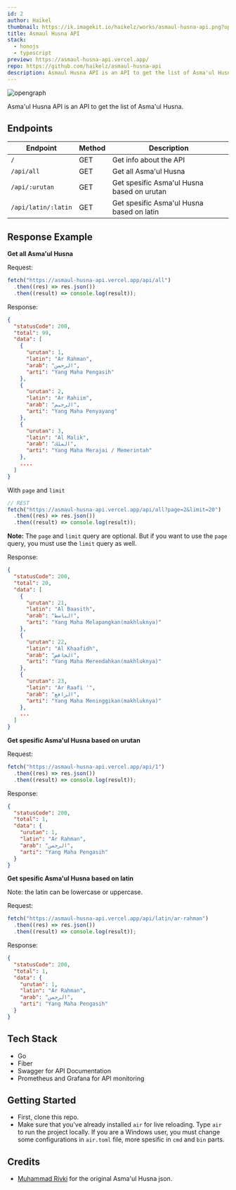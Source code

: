 ```yaml
---
id: 2
author: Haikel
thumbnail: https://ik.imagekit.io/haikelz/works/asmaul-husna-api.png?updatedAt=1691043581589
title: Asmaul Husna API
stack:
  - honojs
  - typescript
preview: https://asmaul-husna-api.vercel.app/
repo: https://github.com/haikelz/asmaul-husna-api
description: Asmaul Husna API is an API to get the list of Asma'ul Husna
---
```


<img
  src="https://ik.imagekit.io/haikelz/works/asmaul-husna-api.png?updatedAt=1691043581589"
  alt="opengraph"
  fetchPriority="high"
/>

Asma'ul Husna API is an API to get the list of Asma'ul Husna.

## Endpoints

| Endpoint            | Method | Description                                |
| ------------------- | ------ | ------------------------------------------ |
| `/`                 | GET    | Get info about the API                     |
| `/api/all`          | GET    | Get all Asma'ul Husna                      |
| `/api/:urutan`      | GET    | Get spesific Asma'ul Husna based on urutan |
| `/api/latin/:latin` | GET    | Get spesific Asma'ul Husna based on latin  |

## Response Example

**Get all Asma'ul Husna**

Request:

```ts
fetch("https://asmaul-husna-api.vercel.app/api/all")
  .then((res) => res.json())
  .then((result) => console.log(result));
```

Response:

```json
{
  "statusCode": 200,
  "total": 99,
  "data": [
    {
      "urutan": 1,
      "latin": "Ar Rahman",
      "arab": "الرحمن",
      "arti": "Yang Maha Pengasih"
    },
    {
      "urutan": 2,
      "latin": "Ar Rahiim",
      "arab": "الرحيم",
      "arti": "Yang Maha Penyayang"
    },
    {
      "urutan": 3,
      "latin": "Al Malik",
      "arab": "الملك",
      "arti": "Yang Maha Merajai / Memerintah"
    },
    ....
  ]
}
```

With `page` and `limit`

```ts
// REST
fetch("https://asmaul-husna-api.vercel.app/api/all?page=2&limit=20")
  .then((res) => res.json())
  .then((result) => console.log(result));
```

**Note:** The `page` and `limit` query are optional. But if you want to use the `page` query, you must use the `limit` query as well.

Response:

```json
{
  "statusCode": 200,
  "total": 20,
  "data": [
    {
      "urutan": 21,
      "latin": "Al Baasith",
      "arab": "الباسط",
      "arti": "Yang Maha Melapangkan(makhluknya)"
    },
    {
      "urutan": 22,
      "latin": "Al Khaafidh",
      "arab": "الخافض",
      "arti": "Yang Maha Merendahkan(makhluknya)"
    },
    {
      "urutan": 23,
      "latin": "Ar Raafi '",
      "arab": "الرافع",
      "arti": "Yang Maha Meninggikan(makhluknya)"
    },
    ...
  ]
}
```

**Get spesific Asma'ul Husna based on urutan**

Request:

```ts
fetch("https://asmaul-husna-api.vercel.app/api/1")
  .then((res) => res.json())
  .then((result) => console.log(result));
```

Response:

```json
{
  "statusCode": 200,
  "total": 1,
  "data": {
    "urutan": 1,
    "latin": "Ar Rahman",
    "arab": "الرحمن",
    "arti": "Yang Maha Pengasih"
  }
}
```

**Get spesific Asma'ul Husna based on latin**

Note: the latin can be lowercase or uppercase.

Request:

```ts
fetch("https://asmaul-husna-api.vercel.app/api/latin/ar-rahman")
  .then((res) => res.json())
  .then((result) => console.log(result));
```

Response:

```json
{
  "statusCode": 200,
  "total": 1,
  "data": {
    "urutan": 1,
    "latin": "Ar Rahman",
    "arab": "الرحمن",
    "arti": "Yang Maha Pengasih"
  }
}
```

## Tech Stack

- Go
- Fiber
- Swagger for API Documentation
- Prometheus and Grafana for API monitoring

## Getting Started

- First, clone this repo.
- Make sure that you've already installed `air` for live reloading. Type `air` to run the project locally. If you are a Windows user, you must change some configurations in `air.toml` file, more spesific in `cmd` and `bin` parts.

## Credits

- [Muhammad Rivki](https://github.com/mikqi) for the original Asma'ul Husna json.
